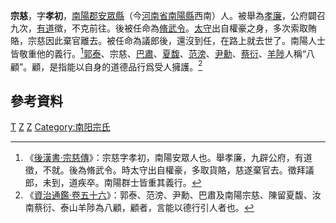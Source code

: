 '''宗慈'''{{BD|？年||？年||catIdx=Z}}，字'''孝初'''，[[南陽郡|南陽郡]][[安眾縣|安眾縣]]（今[[河南省|河南省]][[南陽縣|南陽縣]]西南）人。被舉為[[孝廉|孝廉]]，公府闢召九次，[[察舉|有道]]徵，不克前往。後被任命為[[脩武縣|脩武]][[令|令]]。[[太守|太守]]出自權豪之身，多次索取賄賂，宗慈因此棄官離去。被任命為議郎後，還沒到任，在路上就去世了。南陽人士皆敬重他的義行。<ref>《[[:s:後漢書/卷67|後漢書·宗慈傳]]》：宗慈字孝初，南陽安眾人也。舉孝廉，九辟公府，有道徵，不就。後為脩武令。時太守出自權豪，多取貨賂，慈遂棄官去。徵拜議郎，未到，道疾卒。南陽群士皆重其義行。</ref>[[郭泰_(東漢)|郭泰]]、宗慈、[[巴肅|巴肅]]、[[夏馥|夏馥]]、[[范滂|范滂]]、[[尹勳|尹勳]]、[[蔡衍|蔡衍]]、[[羊陟|羊陟]]人稱“八顧”。顧，是指能以自身的道德品行爲受人擁護。<ref>《[[:s:資治通鑑/卷056|資治通鑑·卷五十六]]》：郭泰、范滂、尹勳、巴肅及南陽宗慈、陳留夏馥、汝南蔡衍、泰山羊陟為八顧，顧者，言能以德行引人者也。</ref>

==參考資料==
{{Reflist}}

{{東漢八顧}}
{{漢朝人物小作品}}
[[Category:宗姓|T]]
[[Category:南陽人|Z]]
[[Category:東漢縣令|Z]]
[[Category:南阳宗氏|Category:南阳宗氏]]